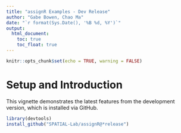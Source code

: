 ```yaml
---
title: "assignR Examples - Dev Release"
author: "Gabe Bowen, Chao Ma"
date: "`r format(Sys.Date(), '%B %d, %Y')`"
output: 
  html_document:
    toc: true
    toc_float: true
---
```

  
```r
knitr::opts_chunk$set(echo = TRUE, warning = FALSE)
```

# Setup and Introduction

This vignette demonstrates the latest features from the development version, which is installed via GitHub.

```r
library(devtools)
install_github("SPATIAL-Lab/assignR@*release")
```
